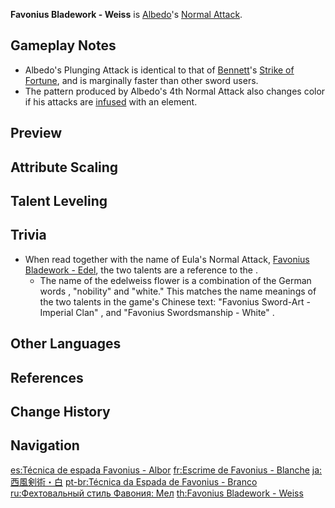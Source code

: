 {{Talent Infobox
|image         = Talent Favonius Bladework - Weiss.png
|character     = Albedo
|type          = Normal Attack
|info          = '''Normal Attack'''<br />Perform up to 5 rapid strikes.<br /><br />'''Charged Attack'''<br />Consumes a certain amount of Stamina to unleash 2 rapid sword strikes.<br /><br />'''Plunging Attack'''<br />Plunges from mid-air to strike the ground below, damaging opponents along the path and dealing [[AoE]] DMG upon impact.
|hit1          = 36.7–78.5%
|hit2          = 36.7–78.5%
|hit3          = 47.5–101%
|hit4          = 49.8–106%
|hit5          = 62.1–133%
|charged       = 47.3+60.2–101+129%
|chargedStamina= 20
|plunge        = 63.9–135%
|plungeLow     = 128–271%
|plungeHigh    = 160–338%
|scale_att1    = ATK
}}
'''Favonius Bladework - Weiss''' is [[Albedo]]'s [[Normal Attack]].

==Gameplay Notes==
*Albedo's Plunging Attack is identical to that of [[Bennett]]'s [[Strike of Fortune]], and is marginally faster than other sword users.
*The pattern produced by Albedo's 4th Normal Attack also changes color if his attacks are [[Elemental Infusion|infused]] with an element.

==Preview==
{{Preview
|file1=Favonius Bladework - Weiss Normal Preview
|caption1=Normal Attack

|file2=Favonius Bladework - Weiss Charged Preview
|caption2=Charged Attack

|file3=Favonius Bladework - Weiss Plunge Preview
|caption3=Plunge Attack
}}
{{clr}}

==Attribute Scaling==
{{Talent Scaling
|talentType=Normal Attack
|levels=11
|order=hit1,hit2,hit3,hit4,hit5,charged_title,charged,stamina,plunge_title,plunge,plungelow,plungehigh
|titles=1-Hit DMG (%),2-Hit DMG (%),3-Hit DMG (%),4-Hit DMG (%),5-Hit DMG (%),Charged Attack,Charged Attack DMG (%),Charged Attack Stamina Cost,Plunging Attack,Plunge DMG (%),Low Plunge DMG (%),High Plunge DMG (%)
|hit1_1=36.74
|hit1_2=39.73
|hit1_3=42.72
|hit1_4=46.99
|hit1_5=49.98
|hit1_6=53.4
|hit1_7=58.1
|hit1_8=62.8
|hit1_9=67.5
|hit1_10=72.62
|hit1_11=78.5
|hit2_1=36.74
|hit2_2=39.73
|hit2_3=42.72
|hit2_4=46.99
|hit2_5=49.98
|hit2_6=53.4
|hit2_7=58.1
|hit2_8=62.8
|hit2_9=67.5
|hit2_10=72.62
|hit2_11=78.5
|hit3_1=47.45
|hit3_2=51.32
|hit3_3=55.18
|hit3_4=60.7
|hit3_5=64.56
|hit3_6=68.97
|hit3_7=75.04
|hit3_8=81.11
|hit3_9=87.18
|hit3_10=93.81
|hit3_11=101.39
|hit4_1=49.75
|hit4_2=53.8
|hit4_3=57.85
|hit4_4=63.63
|hit4_5=67.68
|hit4_6=72.31
|hit4_7=78.68
|hit4_8=85.04
|hit4_9=91.4
|hit4_10=98.34
|hit4_11=106.3
|hit5_1=62.07
|hit5_2=67.13
|hit5_3=72.18
|hit5_4=79.4
|hit5_5=84.45
|hit5_6=90.22
|hit5_7=98.16
|hit5_8=106.1
|hit5_9=114.04
|hit5_10=122.7
|hit5_11=132.63
|charged_1=47.3+60.2
|charged_2=51.15+65.1
|charged_3=55+70
|charged_4=60.5+77
|charged_5=64.35+81.9
|charged_6=68.75+87.5
|charged_7=74.8+95.2
|charged_8=80.85+102.9
|charged_9=86.9+110.6
|charged_10=93.5+119
|charged_11=101.06+128.63
|stamina=20
|plunge_1=63.93
|plunge_2=69.14
|plunge_3=74.34
|plunge_4=81.77
|plunge_5=86.98
|plunge_6=92.92
|plunge_7=101.1
|plunge_8=109.28
|plunge_9=117.46
|plunge_10=126.38
|plunge_11=135.3
|plungelow_1=127.84
|plungelow_2=138.24
|plungelow_3=148.65
|plungelow_4=163.51
|plungelow_5=173.92
|plungelow_6=185.81
|plungelow_7=202.16
|plungelow_8=218.51
|plungelow_9=234.86
|plungelow_10=252.7
|plungelow_11=270.54
|plungehigh_1=159.68
|plungehigh_2=172.67
|plungehigh_3=185.67
|plungehigh_4=204.24
|plungehigh_5=217.23
|plungehigh_6=232.09
|plungehigh_7=252.51
|plungehigh_8=272.93
|plungehigh_9=293.36
|plungehigh_10=315.64
|plungehigh_11=337.92
}}

==Talent Leveling==
{{Talent Upgrade|Albedo}}

==Trivia==
* When read together with the name of Eula's Normal Attack, [[Favonius Bladework - Edel]], the two talents are a reference to the {{w|Leontopodium nivale|edelweiss flower}}.
** The name of the edelweiss flower is a combination of the German words {{wt|edel#German|edel}}, "nobility" and {{wt|weiß#German|weiß}} "white." This matches the name meanings of the two talents in the game's Chinese text: "Favonius Sword-Art - Imperial Clan" {{Lang|zh=西风剑术・宗室}}, and "Favonius Swordsmanship - White" {{Lang|zh=西风剑术・白}}.

==Other Languages==
{{Other Languages
|en      = Favonius Bladework - Weiss
|en_tl   = Favonius Bladework - White
|en_lang = de
|en_note = Weiss should be written with "ß", but that character can be replaced by "ss" if it isn't available on the keyboard.
|zhs     = 西风剑术・白
|zhs_rm  = Xīfēng Jiànshù - Bái
|zht     = 西風劍術・白
|zht_rm  = Xīfēng Jiànshù - Bái
|zh_tl   = {{Lex|Favonius|zh}} Swordmanship - White
|ja      = 西風剣術・白
|ja_rm   = Sepyurosu Kenjutsu - Shiro<ref>{{Ref/VO|Eula|Chat: Bladework|ja}}</ref>
|ja_tl   = {{Lex|Favonius|ja}} Swordmanship - White
|ko      = 페보니우스 검술・백
|ko_rm   = Peboniuseu Geomsul - Baek
|ko_tl   = Favonius Bladework - White
|es      = Técnica de espada Favonius - Albor
|es_tl   = Favonius Sword Technique - Dawn
|fr      = Escrime de Favonius - Blanche
|fr_tl   = Favonius Fencing - White
|ru      = Фехтовальный стиль Фавония: Мел
|ru_tl   = Favonius Fencing Style: Chalk
|th      = Favonius Bladework - Weiss
|vi      = Tây Phong Kiếm Thuật - Bạch
|vi_tl   = West Wind Swordmanship - White
|de      = Favonius-Schwertkunst – Weiß
|de_tl   = Favonius Swordart - White
|id      = Favonius Bladework - Weiss
|pt      = Técnica da Espada de Favonius - Branco
|pt_tl   = Favonius Sword Technique - White
}}

==References==
{{Reflist}}

==Change History==
{{Change History|1.2}}

==Navigation==
{{Talent Navbox|Albedo}}

[[es:Técnica de espada Favonius - Albor]]
[[fr:Escrime de Favonius - Blanche]]
[[ja:西風剣術・白]]
[[pt-br:Técnica da Espada de Favonius - Branco]]
[[ru:Фехтовальный стиль Фавония: Мел]]
[[th:Favonius Bladework - Weiss]]